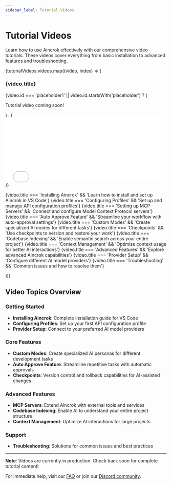 ```yaml
---
sidebar_label: Tutorial Videos
---
```



# Tutorial Videos

Learn how to use Aincrok effectively with our comprehensive video tutorials. These videos cover everything from basic installation to advanced features and troubleshooting.

<div style={{ display: 'grid', gridTemplateColumns: 'repeat(auto-fit, minmax(300px, 1fr))', gap: '20px', marginTop: '20px' }}>
  {tutorialVideos.videos.map((video, index) => (
    <div key={index} style={{ border: '1px solid #e1e4e8', borderRadius: '8px', padding: '16px', backgroundColor: '#f6f8fa' }}>
      <h3 style={{ marginTop: 0 }}>{video.title}</h3>
      {video.id === 'placeholder1' || video.id.startsWith('placeholder') ? (
        <div style={{ 
          backgroundColor: '#ddd', 
          height: '200px', 
          display: 'flex', 
          alignItems: 'center', 
          justifyContent: 'center',
          borderRadius: '4px',
          marginBottom: '10px'
        }}>
          <p style={{ margin: 0, color: '#666' }}>Tutorial video coming soon!</p>
        </div>
      ) : (
        <iframe
          width="100%"
          height="200"
          src={`https://www.youtube.com/embed/${video.id}`}
          title={video.title}
          frameBorder="0"
          allow="accelerometer; autoplay; clipboard-write; encrypted-media; gyroscope; picture-in-picture"
          allowFullScreen
          style={{ borderRadius: '4px', marginBottom: '10px' }}
        ></iframe>
      )}
      <p style={{ fontSize: '14px', color: '#666', margin: 0 }}>
        {video.title === 'Installing Aincrok' && 'Learn how to install and set up Aincrok in VS Code'}
        {video.title === 'Configuring Profiles' && 'Set up and manage API configuration profiles'}
        {video.title === 'Setting up MCP Servers' && 'Connect and configure Model Context Protocol servers'}
        {video.title === 'Auto Approve Feature' && 'Streamline your workflow with auto-approval settings'}
        {video.title === 'Custom Modes' && 'Create specialized AI modes for different tasks'}
        {video.title === 'Checkpoints' && 'Use checkpoints to version and restore your work'}
        {video.title === 'Codebase Indexing' && 'Enable semantic search across your entire project'}
        {video.title === 'Context Management' && 'Optimize context usage for better AI interactions'}
        {video.title === 'Advanced Features' && 'Explore advanced Aincrok capabilities'}
        {video.title === 'Provider Setup' && 'Configure different AI model providers'}
        {video.title === 'Troubleshooting' && 'Common issues and how to resolve them'}
      </p>
    </div>
  ))}
</div>

## Video Topics Overview

### Getting Started
- **Installing Aincrok**: Complete installation guide for VS Code
- **Configuring Profiles**: Set up your first API configuration profile
- **Provider Setup**: Connect to your preferred AI model providers

### Core Features
- **Custom Modes**: Create specialized AI personas for different development tasks
- **Auto Approve Feature**: Streamline repetitive tasks with automatic approvals
- **Checkpoints**: Version control and rollback capabilities for AI-assisted changes

### Advanced Features  
- **MCP Servers**: Extend Aincrok with external tools and services
- **Codebase Indexing**: Enable AI to understand your entire project structure
- **Context Management**: Optimize AI interactions for large projects

### Support
- **Troubleshooting**: Solutions for common issues and best practices

---

**Note**: Videos are currently in production. Check back soon for complete tutorial content!

For immediate help, visit our [FAQ](/faq) or join our [Discord community](https://aincrok.dev/discord).